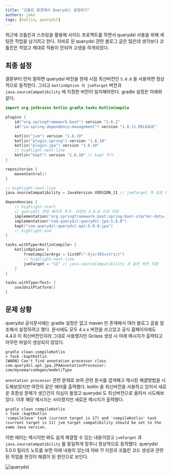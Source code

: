 ```yaml
---
title: "코틀린 환경에서 Querydsl 설정하기"
authors: jake
tags: [kotlin, querydsl]
---
```


최근에 코틀린과 스프링을 활용해 사이드 프로젝트를 하면서 querydsl 사용을 위해 세팅한 작업을 남기려고 한다.
자바로 된 querydsl 관련 블로그 글은 많은데 생각보다 코틀린은 적었고 제대로 적용이 안되어 고생을 하게되었다.

<!--truncate-->

## 최종 설정

결론부터 먼저 말하면 querydsl 버전을 현재 시점 최신버전인 `5.0.0` 을 사용하면 정상적으로 동작한다.
그리고 `kotlinOption 의 jvmTarget` 버전과 `java.sourceCompatibility` 에 지정한 버전이 일치해야한다.
gradle 설정은 아래와 같다.

```kotlin title="build.gradle.kts"
import org.jetbrains.kotlin.gradle.tasks.KotlinCompile

plugins {
    id("org.springframework.boot") version "2.6.2"
    id("io.spring.dependency-management") version "1.0.11.RELEASE"

    kotlin("jvm") version "1.6.10"
    kotlin("plugin.spring") version "1.6.10"
    kotlin("plugin.jpa") version "1.6.10"
    // highlight-next-line
    kotlin("kapt") version "1.6.10" // kapt 추가
}

repositories {
    mavenCentral()
}

// highlight-next-line
java.sourceCompatibility = JavaVersion.VERSION_11 // jvmTarget 과 같은 버전으로 지정

dependencies {
    // highlight-start
    // querydsl 관련 패키지 추가. 버전은 5.0.0 으로 지정
    implementation("org.springframework.boot:spring-boot-starter-data-jpa")
    implementation("com.querydsl:querydsl-jpa:5.0.0")
    kapt("com.querydsl:querydsl-apt:5.0.0:jpa")
    // highlight-end
}

tasks.withType<KotlinCompile> {
    kotlinOptions {
        freeCompilerArgs = listOf("-Xjsr305=strict")
        // highlight-next-line
        jvmTarget = "11" // java.sourceCompatibility 과 같은 버전 지정
    }
}

tasks.withType<Test> {
    useJUnitPlatform()
}
```

## 문제 상황

querydsl 공식문서에는 gradle 설정은 없고 maven 만 존재해서 여러 블로그 글을 참조해서 설정하려고 했다.
문서에도 모두 4.x.x 버전을 쓰고있고 공식 홈페이지에도 4.4.0 이 최신버전인지라 그대로 사용했지만 Qclass 생성 시 아래 메시지가 출력되고 아무런 파일이 생성되지 않았다.

```shell
gradle clean compileKotlin
> Task :kaptKotlin
[WARN] Can't find annotation processor class com.querydsl.apt.jpa.JPAAnnotationProcessor: com/mysema/codegen/model/Type
```

`annotation processor` 관련 문제로 보여 관련 문서를 검색해고 제시된 해결방법을 시도해보았지만 여전히 같은 에러를 출력했다.
kotlin 을 최신버전을 사용하고 있어서 새로운 호환성 문제가 생긴건지 의심이 들었고 querydsl 도 최신버전으로 올려서 시도해보았다.
이후 해당 메시지는 사라졌지만 새로운 메시지가 출력됐다.

```shell
gradle clean compileKotlin
> Task :kaptKotlin
'compileJava' task (current target is 17) and 'compileKotlin' task (current target is 11) jvm target compatibility should be set to the same Java version.
```

이번 에러는 메시지만 봐도 쉽게 해결할 수 있는 내용이었고 `jvmTarget` 과 `java.sourceCompatibility` 를 동일하게 맞추니 정상적으로 동작했다.
querydsl 5.0.0 릴리즈 노트를 보면 아래 내용이 있는데 자바 11 지원과 코틀린 코드 생성과 관련된 작업을 한것이 해결이 된 원인으로 보인다.

![querydsl](./querydsl.png)
